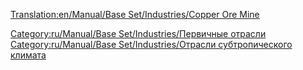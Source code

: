 [[Translation:en/Manual/Base Set/Industries/Copper Ore Mine]]

{{ru/Manual/Base Set/Industries/Промышленность| Изображение=en/Manual/Base Set/Copperoremine.png
| имя=Шахта медной руды
| Климат=[[ru/Manual/Климат#subtropicheskii|Субтропический]]
| Принимает=ничего
| Производит=[[ru/Manual/Base Set/Cargos/Медная руда|Медная руда]]
}}

{{ru/Manual/Base Set/Industries/Navbox Промышленность}}

[[Category:ru/Manual/Base Set/Industries/Первичные отрасли]]
[[Category:ru/Manual/Base Set/Industries/Отрасли субтропического климата]]